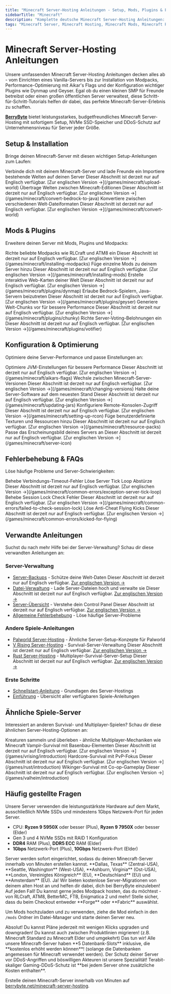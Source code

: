 ```yaml
---
title: "Minecraft Server-Hosting Anleitungen - Setup, Mods, Plugins & Fehlerbehebung"
sidebarTitle: "Minecraft"
description: "Komplette deutsche Minecraft Server-Hosting Anleitungen: Server-Setup, Modpacks installieren, Plugins wie Dynmap & Geyser, Performance-Optimierung und Fehlerbehebung."
tags: "Minecraft Server, Minecraft Hosting, Minecraft Mods, Minecraft Plugins, Dynmap, Geyser, Aikar's Flags, Minecraft Fehlerbehebung, Java Edition, Bedrock Edition"
---
```


# Minecraft Server-Hosting Anleitungen

Unsere umfassenden Minecraft Server-Hosting Anleitungen decken alles ab - vom Einrichten eines Vanilla-Servers bis zur Installation von Modpacks, Performance-Optimierung mit Aikar's Flags und der Konfiguration wichtiger Plugins wie Dynmap und Geyser. Egal ob du einen kleinen SMP für Freunde betreibst oder einen großen öffentlichen Server verwaltest, diese Schritt-für-Schritt-Tutorials helfen dir dabei, das perfekte Minecraft-Server-Erlebnis zu schaffen.

**[BerryByte](https://berrybyte.net/minecraft-server-hosting)** bietet leistungsstarkes, budgetfreundliches Minecraft Server-Hosting mit sofortigem Setup, NVMe SSD-Speicher und DDoS-Schutz auf Unternehmensniveau für Server jeder Größe.

## Setup & Installation

Bringe deinen Minecraft-Server mit diesen wichtigen Setup-Anleitungen zum Laufen:

<CardGroup cols={2}>
  <Card title="Server beitreten" href="/de/spiele/minecraft/server-beitreten" icon="users">
    Verbinde dich mit deinem Minecraft-Server und lade Freunde ein
  </Card>
  <Card title="Welt-Dateien hochladen" href="/games/minecraft/upload-world" icon="upload">
    Importiere bestehende Welten auf deinen Server
    <Info>Dieser Abschnitt ist derzeit nur auf Englisch verfügbar. [Zur englischen Version →](/games/minecraft/upload-world)</Info>
  </Card>
  <Card title="Bedrock zu Java konvertieren" href="/games/minecraft/convert-bedrock-to-java" icon="arrow-right-arrow-left">
    Übertrage Welten zwischen Minecraft-Editionen
    <Info>Dieser Abschnitt ist derzeit nur auf Englisch verfügbar. [Zur englischen Version →](/games/minecraft/convert-bedrock-to-java)</Info>
  </Card>
  <Card title="Welt-Formate konvertieren" href="/games/minecraft/convert-world" icon="rotate">
    Konvertiere zwischen verschiedenen Welt-Dateiformaten
    <Info>Dieser Abschnitt ist derzeit nur auf Englisch verfügbar. [Zur englischen Version →](/games/minecraft/convert-world)</Info>
  </Card>
</CardGroup>

## Mods & Plugins

Erweitere deinen Server mit Mods, Plugins und Modpacks:

<CardGroup cols={2}>
  <Card title="Modpacks installieren" href="/games/minecraft/installing-modpacks" icon="box">
    Richte beliebte Modpacks wie RLCraft und ATM8 ein
    <Info>Dieser Abschnitt ist derzeit nur auf Englisch verfügbar. [Zur englischen Version →](/games/minecraft/installing-modpacks)</Info>
  </Card>
  <Card title="Mods installieren" href="/games/minecraft/installing-mods" icon="puzzle-piece">
    Füge einzelne Mods zu deinem Server hinzu
    <Info>Dieser Abschnitt ist derzeit nur auf Englisch verfügbar. [Zur englischen Version →](/games/minecraft/installing-mods)</Info>
  </Card>
  <Card title="Dynmap Plugin" href="/games/minecraft/plugins/dynmap" icon="map">
    Erstelle interaktive Web-Karten deiner Welt
    <Info>Dieser Abschnitt ist derzeit nur auf Englisch verfügbar. [Zur englischen Version →](/games/minecraft/plugins/dynmap)</Info>
  </Card>
  <Card title="Geyser Plugin" href="/games/minecraft/plugins/geyser" icon="mobile">
    Erlaube Bedrock-Spielern, Java-Servern beizutreten
    <Info>Dieser Abschnitt ist derzeit nur auf Englisch verfügbar. [Zur englischen Version →](/games/minecraft/plugins/geyser)</Info>
  </Card>
  <Card title="Chunky Plugin" href="/games/minecraft/plugins/chunky" icon="grid">
    Generiere Welt-Chunks vor für bessere Performance
    <Info>Dieser Abschnitt ist derzeit nur auf Englisch verfügbar. [Zur englischen Version →](/games/minecraft/plugins/chunky)</Info>
  </Card>
  <Card title="Votifier Plugin" href="/games/minecraft/plugins/votifier" icon="thumbs-up">
    Richte Server-Voting-Belohnungen ein
    <Info>Dieser Abschnitt ist derzeit nur auf Englisch verfügbar. [Zur englischen Version →](/games/minecraft/plugins/votifier)</Info>
  </Card>
</CardGroup>

## Konfiguration & Optimierung

Optimiere deine Server-Performance und passe Einstellungen an:

<CardGroup cols={2}>
  <Card title="Aikar's Flags" href="/games/minecraft/aikars-flags" icon="flag">
    Optimiere JVM-Einstellungen für bessere Performance
    <Info>Dieser Abschnitt ist derzeit nur auf Englisch verfügbar. [Zur englischen Version →](/games/minecraft/aikars-flags)</Info>
  </Card>
  <Card title="Versionen wechseln" href="/games/minecraft/changing-versions" icon="code-branch">
    Wechsle zwischen Minecraft-Server-Versionen
    <Info>Dieser Abschnitt ist derzeit nur auf Englisch verfügbar. [Zur englischen Version →](/games/minecraft/changing-versions)</Info>
  </Card>
  <Card title="Server-JARs aktualisieren" href="/games/minecraft/updating-jars" icon="download">
    Halte deine Server-Software auf dem neuesten Stand
    <Info>Dieser Abschnitt ist derzeit nur auf Englisch verfügbar. [Zur englischen Version →](/games/minecraft/updating-jars)</Info>
  </Card>
  <Card title="RCON einrichten" href="/games/minecraft/setting-up-rcon" icon="terminal">
    Konfiguriere Remote-Konsolen-Zugriff
    <Info>Dieser Abschnitt ist derzeit nur auf Englisch verfügbar. [Zur englischen Version →](/games/minecraft/setting-up-rcon)</Info>
  </Card>
  <Card title="Resource Packs" href="/games/minecraft/resource-packs" icon="palette">
    Füge benutzerdefinierte Texturen und Ressourcen hinzu
    <Info>Dieser Abschnitt ist derzeit nur auf Englisch verfügbar. [Zur englischen Version →](/games/minecraft/resource-packs)</Info>
  </Card>
  <Card title="Server-Icon" href="/games/minecraft/server-icon" icon="image">
    Passe das Erscheinungsbild deines Servers an
    <Info>Dieser Abschnitt ist derzeit nur auf Englisch verfügbar. [Zur englischen Version →](/games/minecraft/server-icon)</Info>
  </Card>
</CardGroup>

## Fehlerbehebung & FAQs

Löse häufige Probleme und Server-Schwierigkeiten:

<CardGroup cols={2}>
  <Card title="Verbindung Zeitüberschreitung" href="/de/spiele/minecraft/haeufige-fehler/verbindung-zeitueberschreitung" icon="wifi-slash">
    Behebe Verbindungs-Timeout-Fehler
  </Card>
  <Card title="Server Tick Loop Exception" href="/games/minecraft/common-errors/exception-server-tick-loop" icon="exclamation-triangle">
    Löse Server Tick Loop Abstürze
    <Info>Dieser Abschnitt ist derzeit nur auf Englisch verfügbar. [Zur englischen Version →](/games/minecraft/common-errors/exception-server-tick-loop)</Info>
  </Card>
  <Card title="Session Lock Failed" href="/games/minecraft/common-errors/failed-to-check-session-lock" icon="lock">
    Behebe Session Lock Check Fehler
    <Info>Dieser Abschnitt ist derzeit nur auf Englisch verfügbar. [Zur englischen Version →](/games/minecraft/common-errors/failed-to-check-session-lock)</Info>
  </Card>
  <Card title="Kicked for Flying" href="/games/minecraft/common-errors/kicked-for-flying" icon="plane">
    Löse Anti-Cheat Flying Kicks
    <Info>Dieser Abschnitt ist derzeit nur auf Englisch verfügbar. [Zur englischen Version →](/games/minecraft/common-errors/kicked-for-flying)</Info>
  </Card>
</CardGroup>

## Verwandte Anleitungen

Suchst du nach mehr Hilfe bei der Server-Verwaltung? Schau dir diese verwandten Anleitungen an:

### Server-Verwaltung
- [Server-Backups](/panel/backups) - Schütze deine Welt-Daten <Info>Dieser Abschnitt ist derzeit nur auf Englisch verfügbar. [Zur englischen Version →](/panel/backups)</Info>
- [Datei-Verwaltung](/panel/importing-files) - Lade Server-Dateien hoch und verwalte sie <Info>Dieser Abschnitt ist derzeit nur auf Englisch verfügbar. [Zur englischen Version →](/panel/importing-files)</Info>
- [Server-Übersicht](/panel/overview) - Verstehe dein Control Panel <Info>Dieser Abschnitt ist derzeit nur auf Englisch verfügbar. [Zur englischen Version →](/panel/overview)</Info>
- [Allgemeine Fehlerbehebung](/de/hilfe/troubleshooting) - Löse häufige Server-Probleme

### Andere Spiele-Anleitungen
- [Palworld Server-Hosting](/de/spiele/palworld/einfuehrung) - Ähnliche Server-Setup-Konzepte für Palworld
- [V Rising Server-Hosting](/games/vrising/introduction) - Survival-Server-Verwaltung <Info>Dieser Abschnitt ist derzeit nur auf Englisch verfügbar. [Zur englischen Version →](/games/vrising/introduction)</Info>
- [Rust Server-Hosting](/games/rust/introduction) - Multiplayer-Survival-Server-Setup <Info>Dieser Abschnitt ist derzeit nur auf Englisch verfügbar. [Zur englischen Version →](/games/rust/introduction)</Info>

### Erste Schritte
- [Schnellstart-Anleitung](/de/schnellstart) - Grundlagen des Server-Hostings
- [Einführung](/de/einfuehrung) - Übersicht aller verfügbaren Spiele-Anleitungen

## Ähnliche Spiele-Server

Interessiert an anderen Survival- und Multiplayer-Spielen? Schau dir diese ähnlichen Server-Hosting-Optionen an:

<CardGroup cols={2}>
  <Card title="Palworld Server-Hosting" href="/de/spiele/palworld/einfuehrung" icon="heart">
    Kreaturen sammeln und überleben - ähnliche Multiplayer-Mechaniken wie Minecraft
  </Card>
  <Card title="V Rising Server-Hosting" href="/games/vrising/introduction" icon="droplet">
    Vampir-Survival mit Basenbau-Elementen <Info>Dieser Abschnitt ist derzeit nur auf Englisch verfügbar. [Zur englischen Version →](/games/vrising/introduction)</Info>
  </Card>
  <Card title="Rust Server-Hosting" href="/games/rust/introduction" icon="shield">
    Hardcore-Survival mit PvP-Fokus <Info>Dieser Abschnitt ist derzeit nur auf Englisch verfügbar. [Zur englischen Version →](/games/rust/introduction)</Info>
  </Card>
  <Card title="Valheim Server-Hosting" href="/games/valheim/introduction" icon="axe">
    Wikinger-Survival mit Co-op-Gameplay <Info>Dieser Abschnitt ist derzeit nur auf Englisch verfügbar. [Zur englischen Version →](/games/valheim/introduction)</Info>
  </Card>
</CardGroup>

## Häufig gestellte Fragen

<AccordionGroup>

<Accordion title="Welche Spezifikationen haben die Server?">
Unsere Server verwenden die leistungsstärkste Hardware auf dem Markt, ausschließlich NVMe SSDs und mindestens 1Gbps Netzwerk-Port für jeden Server.

- CPU: **Ryzen 9 5950X** oder besser (Plus), **Ryzen 9 7950X** oder besser (Elder)
- Gen 3 und 4 NVMe SSDs mit RAID 1 Konfiguration
- **DDR4** RAM (Plus), **DDR5 ECC** RAM (Elder)
- **1Gbps** Netzwerk-Port (Plus), **10Gbps** Netzwerk-Port (Elder)
</Accordion>

<Accordion title="Wie lange dauert das Setup?">
Server werden sofort eingerichtet, sodass du deinen Minecraft-Server innerhalb von Minuten erstellen kannst.
</Accordion>

<Accordion title="An welchen Standorten befinden sich die Server?">
**Dallas, Texas** (Zentral-USA), **Seattle, Washington** (West-USA), **Ashburn, Virginia** (Ost-USA), **London, Vereinigtes Königreich** (EU), **Deutschland** (EU) und **Amsterdam** (EU).
</Accordion>

<Accordion title="Kann ich meinen bestehenden Server zu BerryByte migrieren?">
Ja! Wir bieten kostenlose Server-Migrationen von deinem alten Host an und helfen dir dabei, dich bei BerryByte einzuleben!
</Accordion>

<Accordion title="Unterstützt ihr Mods/Modpacks oder andere Server-Typen?">
Auf jeden Fall! Du kannst gerne jedes Modpack hosten, das du möchtest - von RLCraft, ATM8, BetterMC, FTB, Enigmatica 2 und mehr! Stelle sicher, dass du beim Checkout entweder **Forge** oder **Fabric** auswählst.

Um Mods hochzuladen und zu verwenden, ziehe die Mod einfach in den `/mods` Ordner im Datei-Manager und starte deinen Server neu.
</Accordion>

<Accordion title="Kann ich meinen Server später upgraden/downgraden?">
Absolut! Du kannst Pläne jederzeit mit wenigen Klicks upgraden und downgraden! Du kannst auch zwischen Produktlinien migrieren! (z.B. Minecraft Standard zu Minecraft Elder und umgekehrt)
</Accordion>

<Accordion title="Unterstützt ihr MySQL-Datenbanken?">
Das tun wir! Alle unsere Minecraft-Server haben **5 Datenbank-Slots** inklusive, die **kostenlos erhöht werden können**! (solange die Datenbanken angemessen für Minecraft verwendet werden).
</Accordion>

<Accordion title="Sind die Server DDoS-geschützt?">
Der Schutz deiner Server vor DDoS-Angriffen und böswilligen Akteuren ist unsere Spezialität! Terabit-skaliger Gaming-DDoS-Schutz ist **bei jedem Server ohne zusätzliche Kosten enthalten**.
</Accordion>

</AccordionGroup>

Erstelle deinen Minecraft-Server innerhalb von Minuten auf [berrybyte.net/minecraft-server-hosting](https://berrybyte.net/minecraft-server-hosting).